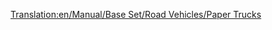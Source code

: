 [[Translation:en/Manual/Base Set/Road Vehicles/Paper Trucks]]
{{hu/Navbox Közúti járművek}}
{{hu/Közúti járművek|name     = Uhl papírszállító
  |img      = en/Uhl Paper Truck.png
  |price    = £4,592 ($9,184)  
  |speed    = 30 mph (48 km/h)
  |annual   = £421 ($842)
  |designed = 1936
  |life     = 15
  |capacity = 15 tonna [[hu/Manual/Base Set/Cargos/Papír|papír]]
}}
{{hu/Közúti járművek|name     = Balogh papírszállító
  |img      = en/Balogh Paper Truck.png
  |price    = £5,535 ($11,070) 
  |speed    = 55 mph (88 km/h)
  |annual   = £787 ($1,574)
  |designed = 1979
  |life     = 15
  |capacity = 18 tonna [[hu/Manual/Base Set/Cargos/Papír|papír]]
}}
{{hu/Közúti járművek|name     = MPS papírszállító
  |img      = en/MPS Paper Truck.png
  |price    = £5,945 ($11,890) 
  |speed    = 70 mph (112 km/h)
  |annual   = £1,125 ($2,250)
  |designed = 2007
  |life     = 15
  |capacity = 20 tonna [[hu/Manual/Base Set/Cargos/Papír|papír]]
}}